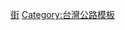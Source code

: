 {{Catnav|頁面分類|地理|地理模板|交通模板|各國交通模板|台灣交通模板|台灣公路模板}}
{{Catnav|頁面分類|地理|国家|亞洲国家|中華民國|台灣|台灣模板|台灣交通模板|台灣公路模板}}

{{Template category}}

[[Category:台灣導航模板|街]]
[[Category:台灣公路模板|Category:台灣公路模板]]